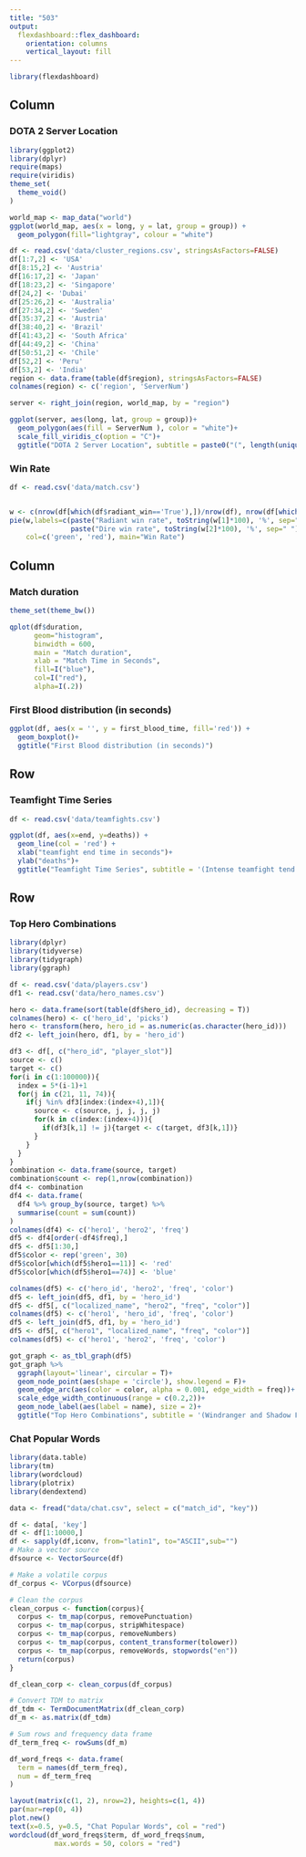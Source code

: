 ---
title: "503"
output: 
  flexdashboard::flex_dashboard:
    orientation: columns
    vertical_layout: fill
---

```{r setup, include=FALSE}
library(flexdashboard)
```

Column
-----------------------------------------------------------------------

### DOTA 2 Server Location

```{r}
library(ggplot2)
library(dplyr)
require(maps)
require(viridis)
theme_set(
  theme_void()
)

world_map <- map_data("world")
ggplot(world_map, aes(x = long, y = lat, group = group)) +
  geom_polygon(fill="lightgray", colour = "white")

df <- read.csv('data/cluster_regions.csv', stringsAsFactors=FALSE)
df[1:7,2] <- 'USA'
df[8:15,2] <- 'Austria'
df[16:17,2] <- 'Japan'
df[18:23,2] <- 'Singapore'
df[24,2] <- 'Dubai'
df[25:26,2] <- 'Australia'
df[27:34,2] <- 'Sweden'
df[35:37,2] <- 'Austria'
df[38:40,2] <- 'Brazil'
df[41:43,2] <- 'South Africa'
df[44:49,2] <- 'China'
df[50:51,2] <- 'Chile'
df[52,2] <- 'Peru'
df[53,2] <- 'India'
region <- data.frame(table(df$region), stringsAsFactors=FALSE)
colnames(region) <- c('region', 'ServerNum')

server <- right_join(region, world_map, by = "region")

ggplot(server, aes(long, lat, group = group))+
  geom_polygon(aes(fill = ServerNum ), color = "white")+
  scale_fill_viridis_c(option = "C")+
  ggtitle("DOTA 2 Server Location", subtitle = paste0("(", length(unique(region$region)), " countries)"))
```


### Win Rate

```{r}
df <- read.csv('data/match.csv')


w <- c(nrow(df[which(df$radiant_win=='True'),])/nrow(df), nrow(df[which(df$radiant_win=='False'),])/nrow(df))
pie(w,labels=c(paste("Radiant win rate", toString(w[1]*100), '%', sep=" "), 
               paste("Dire win rate", toString(w[2]*100), '%', sep=" ")),
    col=c('green', 'red'), main="Win Rate")
```

Column
-----------------------------------------------------------------------

### Match duration

```{r}
theme_set(theme_bw())

qplot(df$duration,
      geom="histogram",
      binwidth = 600,  
      main = "Match duration", 
      xlab = "Match Time in Seconds",  
      fill=I("blue"), 
      col=I("red"), 
      alpha=I(.2))
```


### First Blood distribution (in seconds)

```{r}
ggplot(df, aes(x = '', y = first_blood_time, fill='red')) +
  geom_boxplot()+
  ggtitle("First Blood distribution (in seconds)")
```

Row {data-height=650}
-----------------------------------------------------------------------

### Teamfight Time Series

```{r}
df <- read.csv('data/teamfights.csv')

ggplot(df, aes(x=end, y=deaths)) +
  geom_line(col = 'red') + 
  xlab("teamfight end time in seconds")+
  ylab("deaths")+
  ggtitle("Teamfight Time Series", subtitle = '(Intense teamfight tend to happend in early game)')
```

Row {data-height=350}
-----------------------------------------------------------------------

### Top Hero Combinations

```{r}
library(dplyr)
library(tidyverse)
library(tidygraph)
library(ggraph)

df <- read.csv('data/players.csv')
df1 <- read.csv('data/hero_names.csv')

hero <- data.frame(sort(table(df$hero_id), decreasing = T))
colnames(hero) <- c('hero_id', 'picks')
hero <- transform(hero, hero_id = as.numeric(as.character(hero_id)))
df2 <- left_join(hero, df1, by = 'hero_id')

df3 <- df[, c("hero_id", "player_slot")]
source <- c()
target <- c()
for(i in c(1:100000)){
  index = 5*(i-1)+1
  for(j in c(21, 11, 74)){
    if(j %in% df3[index:(index+4),1]){
      source <- c(source, j, j, j, j)
      for(k in c(index:(index+4))){
        if(df3[k,1] != j){target <- c(target, df3[k,1])}
      }
    }
  }
}
combination <- data.frame(source, target)
combination$count <- rep(1,nrow(combination))
df4 <- combination
df4 <- data.frame(
  df4 %>% group_by(source, target) %>% 
  summarise(count = sum(count))
)
colnames(df4) <- c('hero1', 'hero2', 'freq')
df5 <- df4[order(-df4$freq),]
df5 <- df5[1:30,]
df5$color <- rep('green', 30)
df5$color[which(df5$hero1==11)] <- 'red'
df5$color[which(df5$hero1==74)] <- 'blue'

colnames(df5) <- c('hero_id', 'hero2', 'freq', 'color')
df5 <- left_join(df5, df1, by = 'hero_id')
df5 <- df5[, c("localized_name", "hero2", "freq", "color")]
colnames(df5) <- c('hero1', 'hero_id', 'freq', 'color')
df5 <- left_join(df5, df1, by = 'hero_id')
df5 <- df5[, c("hero1", "localized_name", "freq", "color")]
colnames(df5) <- c('hero1', 'hero2', 'freq', 'color')

got_graph <- as_tbl_graph(df5)
got_graph %>% 
  ggraph(layout='linear', circular = T)+
  geom_node_point(aes(shape = 'circle'), show.legend = F)+
  geom_edge_arc(aes(color = color, alpha = 0.001, edge_width = freq))+
  scale_edge_width_continuous(range = c(0.2,2))+
  geom_node_label(aes(label = name), size = 2)+
  ggtitle("Top Hero Combinations", subtitle = '(Windranger and Shadow Fiend are the most popular picks)')
```

### Chat Popular Words

```{r}
library(data.table)
library(tm)
library(wordcloud)
library(plotrix)
library(dendextend)

data <- fread("data/chat.csv", select = c("match_id", "key"))

df <- data[, 'key']
df <- df[1:10000,]
df <- sapply(df,iconv, from="latin1", to="ASCII",sub="")
# Make a vector source
dfsource <- VectorSource(df)

# Make a volatile corpus
df_corpus <- VCorpus(dfsource)

# Clean the corpus
clean_corpus <- function(corpus){
  corpus <- tm_map(corpus, removePunctuation)
  corpus <- tm_map(corpus, stripWhitespace)
  corpus <- tm_map(corpus, removeNumbers)
  corpus <- tm_map(corpus, content_transformer(tolower))
  corpus <- tm_map(corpus, removeWords, stopwords("en"))
  return(corpus)
}

df_clean_corp <- clean_corpus(df_corpus)

# Convert TDM to matrix
df_tdm <- TermDocumentMatrix(df_clean_corp)
df_m <- as.matrix(df_tdm)

# Sum rows and frequency data frame
df_term_freq <- rowSums(df_m)

df_word_freqs <- data.frame(
  term = names(df_term_freq),
  num = df_term_freq
)

layout(matrix(c(1, 2), nrow=2), heights=c(1, 4))
par(mar=rep(0, 4))
plot.new()
text(x=0.5, y=0.5, "Chat Popular Words", col = "red")
wordcloud(df_word_freqs$term, df_word_freqs$num,
           max.words = 50, colors = "red")
```